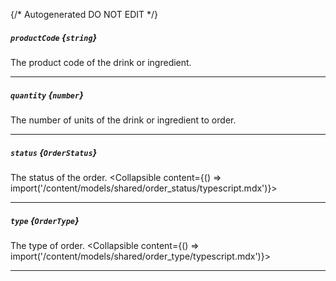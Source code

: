 {/* Autogenerated DO NOT EDIT  */}

##### `productCode` *{`string`}*
The product code of the drink or ingredient.

---
##### `quantity` *{`number`}*
The number of units of the drink or ingredient to order.

---
##### `status` *{`OrderStatus`}*
The status of the order.
<Collapsible content={() => import('/content/models/shared/order_status/typescript.mdx')}>
</Collapsible>

---
##### `type` *{`OrderType`}*
The type of order.
<Collapsible content={() => import('/content/models/shared/order_type/typescript.mdx')}>
</Collapsible>

---
